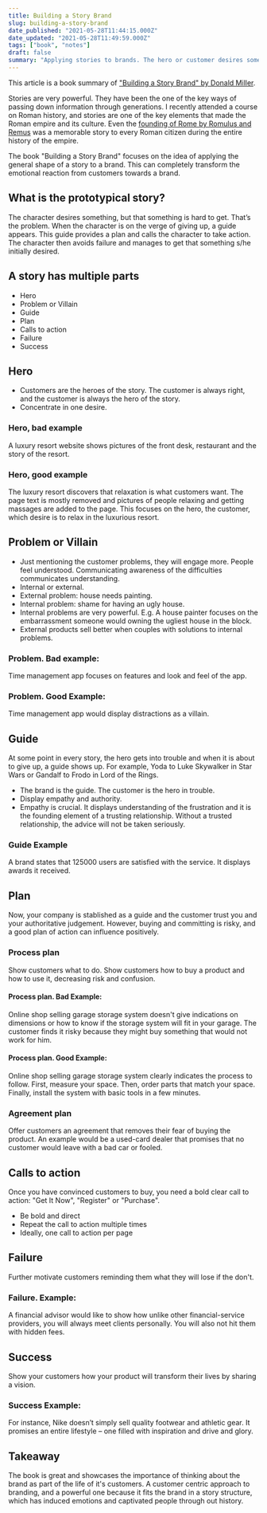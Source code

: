 ```yaml
---
title: Building a Story Brand
slug: building-a-story-brand
date_published: "2021-05-28T11:44:15.000Z"
date_updated: "2021-05-28T11:49:59.000Z"
tags: ["book", "notes"]
draft: false
summary: "Applying stories to brands. The hero or customer desires something, but it is hard to get. That’s the problem. When she is on the verge of giving up, a guide appears. This guide provides a plan and calls the hero to take action. The hero then avoids failure and gets something she initially desired."
---
```


This article is a book summary of ["Building a Story Brand" by Donald Miller](https://www.amazon.co.uk/Building-Storybrand-Clarify-Message-Customers/dp/0718033329).

Stories are very powerful. They have been the one of the key ways of passing down information through generations. I recently attended a course on Roman history, and stories are one of the key elements that made the Roman empire and its culture. Even the [founding of Rome by Romulus and Remus](https://en.wikipedia.org/wiki/Founding_of_Rome) was a memorable story to every Roman citizen during the entire history of the empire.

The book "Building a Story Brand" focuses on the idea of applying the general shape of a story to a brand. This can completely transform the emotional reaction from customers towards a brand.

## What is the prototypical story?

The character desires something, but that something is hard to get. That’s the problem. When the character is on the verge of giving up, a guide appears. This guide provides a plan and calls the character to take action. The character then avoids failure and manages to get that something s/he initially desired.

## A story has multiple parts

- Hero
- Problem or Villain
- Guide
- Plan
- Calls to action
- Failure
- Success

## Hero

- Customers are the heroes of the story. The customer is always right, and the customer is always the hero of the story.
- Concentrate in one desire.

### Hero, bad example

A luxury resort website shows pictures of the front desk, restaurant and the story of the resort.

### Hero, good example

The luxury resort discovers that relaxation is what customers want. The page text is mostly removed and pictures of people relaxing and getting massages are added to the page. This focuses on the hero, the customer, which desire is to relax in the luxurious resort.

## Problem or Villain

- Just mentioning the customer problems, they will engage more. People feel understood. Communicating awareness of the difficulties communicates understanding.
- Internal or external.
- External problem: house needs painting.
- Internal problem: shame for having an ugly house.
- Internal problems are very powerful. E.g. A house painter focuses on the embarrassment someone would owning the ugliest house in the block.
- External products sell better when couples with solutions to internal problems.

### Problem. Bad example:

Time management app focuses on features and look and feel of the app.

### Problem. Good Example:

Time management app would display distractions as a villain.

## Guide

At some point in every story, the hero gets into trouble and when it is about to give up, a guide shows up. For example, Yoda to Luke Skywalker in Star Wars or Gandalf to Frodo in Lord of the Rings.

- The brand is the guide. The customer is the hero in trouble.
- Display empathy and authority.
- Empathy is crucial. It displays understanding of the frustration and it is the founding element of a trusting relationship. Without a trusted relationship, the advice will not be taken seriously.

### Guide Example

A brand states that 125000 users are satisfied with the service. It displays awards it received.

## Plan

Now, your company is stablished as a guide and the customer trust you and your authoritative judgement. However, buying and committing is risky, and a good plan of action can influence positively.

### Process plan

Show customers what to do. Show customers how to buy a product and how to use it, decreasing risk and confusion.

#### Process plan. Bad Example:

Online shop selling garage storage system doesn't give indications on dimensions or how to know if the storage system will fit in your garage. The customer finds it risky because they might buy something that would not work for him.

#### Process plan. Good Example:

Online shop selling garage storage system clearly indicates the process to follow. First, measure your space. Then, order parts that match your space. Finally, install the system with basic tools in a few minutes.

### Agreement plan

Offer customers an agreement that removes their fear of buying the product. An example would be a used-card dealer that promises that no customer would leave with a bad car or fooled.

## Calls to action

Once you have convinced customers to buy, you need a bold clear call to action: "Get It Now", "Register" or "Purchase".

- Be bold and direct
- Repeat the call to action multiple times
- Ideally, one call to action per page

## Failure

Further motivate customers reminding them what they will lose if the don't.

### Failure. Example:

A financial advisor would like to show how unlike other financial-service providers, you will always meet clients personally. You will also not hit them with hidden fees.

## Success

Show your customers how your product will transform their lives by sharing a vision.

### Success Example:

For instance, Nike doesn’t simply sell quality footwear and athletic gear. It promises an entire lifestyle – one filled with inspiration and drive and glory.

## Takeaway

The book is great and showcases the importance of thinking about the brand as part of the life of it's customers. A customer centric approach to branding, and a powerful one because it fits the brand in a story structure, which has induced emotions and captivated people through out history.

